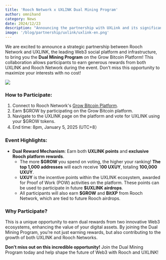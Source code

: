 ```yaml
---
title: 'Rooch Network x UXLINK Dual Mining Program'
author: omnihand
category: News
date: 2024/12/23
description: "Announcing the partnership with UXLink and its significance."
image: '/blog/partnership/uxlink/uxlink-en.png'
---
```



<PostHeader />

We are excited to announce a strategic partnership between Rooch Network and UXLINK, the leading Web3 social platform and infrastructure, to bring you the **Dual Mining Program** on the Grow Bitcoin Platform! This collaboration allows participants to earn generous rewards from both UXLINK and Rooch Network during the event. Don’t miss this opportunity to maximize your interests with no cost!

![](/blog/partnership/uxlink/uxlink-en.png)

### How to Participate:

1. Connect to Rooch Network's [Grow Bitcoin Platform](https://grow.rooch.network/).
2. Earn $GROW by participating on the Grow Bitcoin platform.
3. Navigate to the UXLINK page on the platform and vote for UXLINK using your $GROW tokens.
4. End time:  8pm, January 5, 2025 (UTC+8）

### Event Highlights:

- **Dual Reward Mechanism**: Earn both **UXLINK points** and **exclusive Rooch platform rewards**.
    - The more **$GROW** you spend on voting, the higher your ranking! **The top 1,000 addresses** will each receive 1**00 UXUY**, totaling **100,000 UXUY**.
    - **UXUY** is the incentive points within the UXLINK ecosystem, awarded for Proof of Work (POW) activities on the platform. These points can be used to participate in future **$UXLINK airdrops**.
    - All participants will also earn **$GROW** and **BitXP** from Rooch Network, which are tied to future Rooch airdrops.

### Why Participate?

This is a unique opportunity to earn dual rewards from two innovative Web3 ecosystems, enhancing the value of your digital assets. By joining the Dual Mining Program, you’re not just earning rewards, but also contributing to the growth of both UXLINK and Rooch Networks.

**Don’t miss out on this incredible opportunity!** Join the Dual Mining Program today and help shape the future of Web3 with Rooch and UXLINK!
